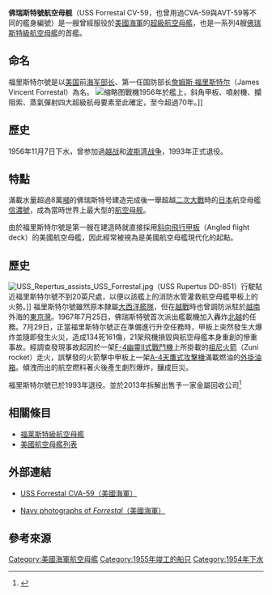 {{noteTA
|T=zh-tw:福萊斯特號航空母艦;zh-hk:佛瑞斯特號航空母艦; zh-cn:福里斯特尔号航空母舰;
|1=zh-tw:福萊斯特;zh-hk:佛瑞斯特;zh-cn:福里斯特尔;
}}
{{軍艦模板
|名稱= 福里斯特尔 [[File:Flag_of_the_United_States.svg|30px]]<br />USS Forrestal CV-59
|名稱2= 
|圖片= [[File:USS_Forrestal_(CVA-59)_underway_at_sea_on_31_May_1962_(KN-4507).jpg|300px]]
|照片說明= 
|圖片2= 
|照片說明2= 
|艦種= [[航空母舰|航空母舰]]
|艦名= [[詹姆斯·福里斯特尔|詹姆斯·福里斯特尔]]
|艦級= [[佛瑞斯特級航空母艦|佛瑞斯特級航空母艦]]
|造價= 2億1700萬美元
|製造= [[紐波特紐斯造船公司|紐波特紐斯造船公司]]
|動工= 1952年7月14日
|下水= 1954年12月11日   
|服役= 1955年10月1日
|退役= 1993年9月11日
|擁有國= {{USA}}
|結局= 退役除籍
|除籍= 2009年5月12日
|標準= 59,650[[長噸|長噸]]
|滿載= 81,101長噸
|長度= 325米（飛行甲板）<br />300米（水线）
|闊度= 72.5米（飛行甲板）<br />39.42米（水线）
|吃水= 11公尺
|極速= 35节（65公里/小時）
|引擎= 8台[[福斯特-维勒|福斯特-维勒]]锅炉<br />4台[[通用電氣|通用電氣]]蒸汽轮机<br />4轴<br />5叶螺旋桨，双舵
|功率= 19.4萬千瓦（約合26萬馬力）
|最高速度= 33節（61公里/小時）
|續航距離= 12000海哩 
|乘員= 航空兵和舰员約4980名、军官552名 
|艦載機= [[F-14|F-14“雄猫”战斗机]]<br />[[F-4幽靈II戰鬥機|F-4幽靈II戰鬥機]]<br />[[A-4天鷹式攻擊機|A-4天鷹式攻擊機]]<br/>[[A-7海盜二式攻擊機|A-7海盜二式攻擊機]]<br />[[E-2空中預警機|E-2空中預警機]]<br />[[S-3北欧海盗反潜机|S-3北欧海盗反潜机]]<br />[[EA-6徘徊者式電子作戰機|EA-6徘徊者式電子作戰機]]<br />[[C-2灰狗式運輸機|C-2灰狗式運輸機]]<br />[[KC-130大力神空中加油机|KC-130大力神空中加油机]](試驗飛行)<br />[[A-6闖入者式攻擊機|A-6闖入者式攻擊機]]<br />[[SH-3海王直昇機|SH-3海王直昇機]]
|裝備= 2 × [[RIM-116|RIM-116]]滾體飛彈<br>2 × [[方陣快砲|方陣快砲]]<br>[[海麻雀|海麻雀]]飛彈 
}}
'''佛瑞斯特號航空母舰'''（USS Forrestal CV-59，也曾用過CVA-59與AVT-59等不同的艦身編號）是一艘曾經服役於[[美國海軍|美國海軍]]的[[超級航空母艦|超級航空母艦]]，也是一系列4艘[[佛瑞斯特級航空母艦|佛瑞斯特級航空母艦]]的首艦。

==命名==
福里斯特尔號是以[[美国|美国]]前[[美國海軍部长|海军部长]]、第一任国防部长[[詹姆斯·福里斯特尔|詹姆斯·福里斯特尔]]（James Vincent Forrestal）為名。
[[File:F8U-1_trials_CVA-59_NAN8-56.jpg|缩略图]]戰機1956年於艦上，斜角甲板、噴射機、攔阻索、蒸氣彈射四大超級航母要素至此確定，至今超過70年。]]
==歷史==
1956年11月7日下水，曾参加過[[越战|越战]]和[[波斯湾战争|波斯湾战争]]，1993年正式退役。

==特點==
滿載水量超過8萬[[噸|噸]]的佛瑞斯特号建造完成後一舉超越[[二次大戰|二次大戰]]時的[[日本|日本]]航空母艦[[信濃號航空母艦|信濃號]]，成為當時世界上最大型的[[航空母舰|航空母舰]]。

由於福里斯特尔號是第一艘在建造時就直接採用[[斜向飛行甲板|斜向飛行甲板]]（Angled flight deck）的美國航空母艦，因此經常被視為是美國航空母艦現代化的起點。

==歷史==
[[File:USS_Repertus_assists_USS_Forrestal.jpg|thumb]]（USS Rupertus DD-851）行駛貼近福里斯特尔號不到20英尺處，以便以該艦上的消防水管灌救航空母艦甲板上的火勢。]]
{{seealso|1967年福萊斯特號航空母艦大火}}
福里斯特尔號雖然原本隸屬[[大西洋艦隊|大西洋艦隊]]，但在[[越戰|越戰]]時也曾調防派駐於[[越南|越南]]外海的[[北部灣|東京灣]]。1967年7月25日，佛瑞斯特號首次派出艦載機加入轟炸[[北越|北越]]的任務。7月29日，正當福里斯特尔號正在準備進行升空任務時，甲板上突然發生大爆炸並隨即發生火災，造成134死161傷，21架飛機損毀與航空母艦本身重創的慘重事故。經調查發現事故起因於一架[[F-4|F-4幽靈II式戰鬥機]]上所掛載的[[祖尼火箭|祖尼火箭]]（Zuni rocket）走火，誤擊發的火箭擊中甲板上一架[[A-4|A-4天鷹式攻擊機]]滿載燃油的[[外掛油箱|外掛油箱]]。傾洩而出的航空燃料著火後產生劇烈爆炸，釀成巨災。

福里斯特尔號已於1993年退役。並於2013年拆解出售予一家金屬回收公司<ref>{{cite news|title=美首艘超級航母 1美仙賣出|url=http://finance.sina.com.hk/news/-1-6239072/1.html|accessdate=2013-10-26|newspaper=明報|date=2013-10-25}}{{dead link|date=2018年4月 |bot=InternetArchiveBot |fix-attempted=yes }}</ref>

==相關條目==
* [[福莱斯特級航空母艦|福莱斯特級航空母艦]]
* [[美國航空母艦列表|美國航空母艦列表]]

== 外部連結 ==
{{commonscat|USS Forrestal (CV-59)}}
* {{en}}[https://web.archive.org/web/20090416023831/http://www.chinfo.navy.mil/navpalib/ships/carriers/histories/cv59-forrestal/cv59-forrestal.html USS Forrestal CVA-59（美國海軍）]
* {{en}}[http://www.history.navy.mil/photos/sh-usn/usnsh-f/cva59.htm Navy photographs of ''Forrestal''（美國海軍）] {{Wayback|url=http://www.history.navy.mil/photos/sh-usn/usnsh-f/cva59.htm |date=20030224221954 }}

== 參考來源 ==
<references />

{{Authority control}}
{{DEFAULTSORT:Forrestal}}
[[Category:美國海軍航空母艦|Category:美國海軍航空母艦]]
[[Category:1955年竣工的船只|Category:1955年竣工的船只]]
{{美國航空母艦}}
[[Category:1954年下水|Category:1954年下水]]